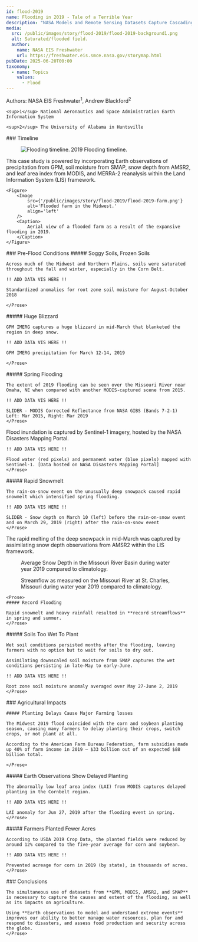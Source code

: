 ```yaml
---
id: flood-2019
name: Flooding in 2019 - Tale of a Terrible Year
description: "NASA Models and Remote Sensing Datasets Capture Cascading Impacts on Midwest Farmers"
media:
  src: /public/images/story/flood-2019/flood-2019-background1.png
  alt: Saturated/flooded field.
  author:
    name: NASA EIS Freshwater
    url: https://freshwater.eis.smce.nasa.gov/storymap.html
pubDate: 2025-06-20T00:00
taxonomy:
  - name: Topics
    values:
      - Flood
---
```


<Block>
  <Prose>
    Authors: NASA EIS Freshwater<sup>1</sup>, Andrew Blackford<sup>2</sup>

    <sup>1</sup> National Aeronautics and Space Administration Earth Information System

    <sup>2</sup> The University of Alabama in Huntsville
  </Prose>
</Block>

<Block>
    <Prose>
    ### Timeline
    </Prose>
</Block>

<Block type='wide'>
    <Figure>
        <Image
            src={'/public/images/story/flood-2019/flood-2019-timeline.png'}
            alt='Flooding timeline.'
            align='left'
        />
        <Caption>
            2019 Flooding timeline.
        </Caption>
    </Figure>
</Block>

<Block>
    <Prose>
    This case study is powered by incorporating Earth observations of precipitation from GPM, soil moisture from SMAP, snow depth from AMSR2, and leaf area index from MODIS, and MERRA-2 reanalysis within the Land Information System (LIS) framework.
    </Prose>

    <Figure>
        <Image
            src={'/public/images/story/flood-2019/flood-2019-farm.png'}
            alt='Flooded farm in the Midwest.'
            align='left'
        />
        <Caption>
            Aerial view of a flooded farm as a result of the expansive flooding in 2019.
        </Caption>
    </Figure>
</Block>

<Block>
    <Prose>
    ### Pre-Flood Conditions
    </Prose>
</Block>

<Block>
    <Prose>
    ##### Soggy Soils, Frozen Soils

    Across much of the Midwest and Northern Plains, soils were saturated throughout the fall and winter, especially in the Corn Belt.

    !! ADD DATA VIS HERE !!

    Standardized anomalies for root zone soil moisture for August-October 2018

    </Prose>
</Block>

<Block>
    <Prose>
    ##### Huge Blizzard

    GPM IMERG captures a huge blizzard in mid-March that blanketed the region in deep snow.

    !! ADD DATA VIS HERE !!

    GPM IMERG precipitation for March 12-14, 2019 

    </Prose>
</Block>


<Block>
    <Prose>
    ##### Spring Flooding

    The extent of 2019 flooding can be seen over the Missouri River near Omaha, NE when compared with another MODIS-captured scene from 2015.

    !! ADD DATA VIS HERE !!

    SLIDER - MODIS Corrected Reflectance from NASA GIBS (Bands 7-2-1) Left: Mar 2015, Right: Mar 2019 
    </Prose>
</Block>

<Block>
    <Prose>
    Flood inundation is captured by Sentinel-1 imagery, hosted by the NASA Disasters Mapping Portal.

    !! ADD DATA VIS HERE !!

    Flood water (red pixels) and permanent water (blue pixels) mapped with Sentinel-1. [Data hosted on NASA Disasters Mapping Portal]
    </Prose>
</Block>

<Block>
    <Prose>
    ##### Rapid Snowmelt

    The rain-on-snow event on the unusually deep snowpack caused rapid snowmelt which intensified spring flooding.

    !! ADD DATA VIS HERE !!

    SLIDER - Snow depth on March 10 (left) before the rain-on-snow event and on March 29, 2019 (right) after the rain-on-snow event
    </Prose>
</Block>

<Block>
    <Prose>
    The rapid melting of the deep snowpack in mid-March was captured by assimilating snow depth observations from AMSR2 within the LIS framework.
    </Prose>

  <Figure>
    <Chart
      dataPath="/public/charts/story/flood-2019-snow-depth.csv"
      dateFormat="%m/%d/%y"
      idKey='Source' 
      xKey='DateTime' 
      yKey='Snow Depth (m)' 
      yAxisLabel='Snow Depth (m)'
    />
    <Caption 
      attrAuthor='NASA' 
      attrUrl='https://nasa.gov/'
    >
    Average Snow Depth in the Missouri River Basin during water year 2019 compared to climatology.  
    </Caption> 
  </Figure>
</Block>

<Block>
  <Figure>
    <Chart
      dataPath="/public/charts/story/flood-2019-streamflow.csv"
      dateFormat="%m/%d/%y"
      idKey='Source' 
      xKey='DateTime' 
      yKey='Streamflow' 
      yAxisLabel='Streamflow (cumecs)'
    />
    <Caption 
      attrAuthor='NASA' 
      attrUrl='https://nasa.gov/'
    >
    Streamflow as measured on the Missouri River at St. Charles, Missouri during water year 2019 compared to climatology.  
    </Caption> 
  </Figure>
  
    <Prose>
    ##### Record Flooding

    Rapid snowmelt and heavy rainfall resulted in **record streamflows** in spring and summer.
    </Prose>
</Block>

<Block>
    <Prose>
    ##### Soils Too Wet To Plant

    Wet soil conditions persisted months after the flooding, leaving farmers with no option but to wait for soils to dry out.
    
    Assimilating downscaled soil moisture from SMAP captures the wet conditions persisting in late-May to early-June.

    !! ADD DATA VIS HERE !!

    Root zone soil moisture anomaly averaged over May 27-June 2, 2019
    </Prose>
</Block>

<Block>
    <Prose>
    ### Agricultural Impacts

    ##### Planting Delays Cause Major Farming losses

    The Midwest 2019 flood coincided with the corn and soybean planting season, causing many farmers to delay planting their crops, switch crops, or not plant at all.

    According to the American Farm Bureau Federation, farm subsidies made up 40% of farm income in 2019 — $33 billion out of an expected $88 billion total.

    </Prose>
</Block>


<Block>
    <Prose>
    ##### Earth Observations Show Delayed Planting

    The abnormally low leaf area index (LAI) from MODIS captures delayed planting in the Cornbelt region.

    !! ADD DATA VIS HERE !!

    LAI anomaly for Jun 27, 2019 after the flooding event in spring.
    </Prose>
</Block>

<Block>
    <Prose>
    ##### Farmers Planted Fewer Acres

    According to USDA 2019 Crop Data, the planted fields were reduced by around 12% compared to the five-year average for corn and soybean.

    !! ADD DATA VIS HERE !!

    Prevented acreage for corn in 2019 (by state), in thousands of acres. 
    </Prose>
</Block>

<Block>
    <Prose>
    ### Conclusions

    The simultaneous use of datasets from **GPM, MODIS, AMSR2, and SMAP** is necessary to capture the causes and extent of the flooding, as well as its impacts on agriculture.
    
    Using **Earth observations to model and understand extreme events** improves our ability to better manage water resources, plan for and respond to disasters, and assess food production and security across the globe.
    </Prose>
</Block>